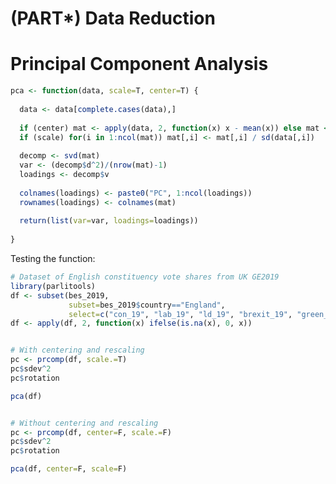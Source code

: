 # (PART\*)  Data Reduction

# Principal Component Analysis

<!-- Discussion of the model goes here -->

```r

pca <- function(data, scale=T, center=T) {
  
  data <- data[complete.cases(data),]
  
  if (center) mat <- apply(data, 2, function(x) x - mean(x)) else mat <- data
  if (scale) for(i in 1:ncol(mat)) mat[,i] <- mat[,i] / sd(data[,i])
  
  decomp <- svd(mat)
  var <- (decomp$d^2)/(nrow(mat)-1)
  loadings <- decomp$v
  
  colnames(loadings) <- paste0("PC", 1:ncol(loadings))
  rownames(loadings) <- colnames(mat)
  
  return(list(var=var, loadings=loadings))
  
}


```

Testing the function:

```r

# Dataset of English constituency vote shares from UK GE2019
library(parlitools)
df <- subset(bes_2019, 
             subset=bes_2019$country=="England",
             select=c("con_19", "lab_19", "ld_19", "brexit_19", "green_19", "other_19"))
df <- apply(df, 2, function(x) ifelse(is.na(x), 0, x))


# With centering and rescaling
pc <- prcomp(df, scale.=T)
pc$sdev^2
pc$rotation

pca(df)


# Without centering and rescaling
pc <- prcomp(df, center=F, scale.=F)
pc$sdev^2
pc$rotation

pca(df, center=F, scale=F)



```
